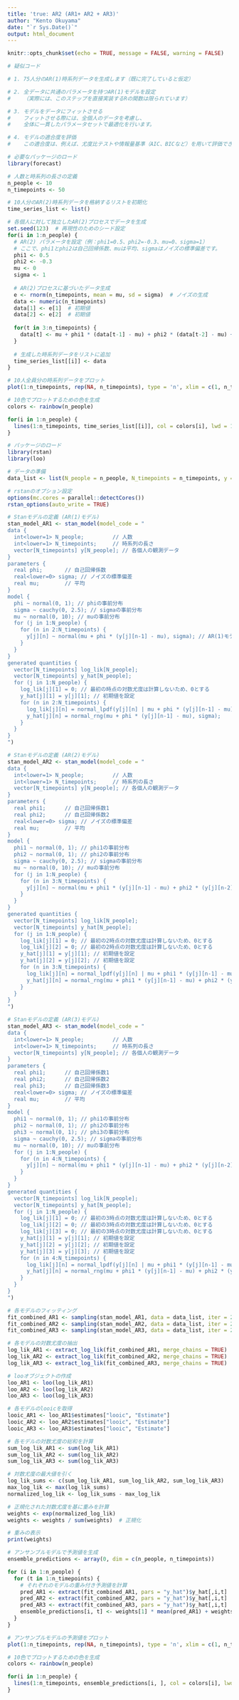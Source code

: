 ```yaml
---
title: 'true: AR2 (AR1+ AR2 + AR3)'
author: "Kento Okuyama"
date: "`r Sys.Date()`"
output: html_document
---
```


```r
knitr::opts_chunk$set(echo = TRUE, message = FALSE, warning = FALSE)
```

```r

# 疑似コード

# 1. 75人分のAR(1)時系列データを生成します（既に完了していると仮定）

# 2. 全データに共通のパラメータを持つAR(1)モデルを設定
#    （実際には、このステップを直接実装するRの関数は限られています）

# 3. モデルをデータにフィットさせる
#    フィットさせる際には、全個人のデータを考慮し、
#    全体に一貫したパラメータセットで最適化を行います。

# 4. モデルの適合度を評価
#    この適合度は、例えば、尤度比テストや情報量基準（AIC、BICなど）を用いて評価できます。
```

```r
# 必要なパッケージのロード
library(forecast)

# 人数と時系列の長さの定義
n_people <- 10
n_timepoints <- 50

# 10人分のAR(2)時系列データを格納するリストを初期化
time_series_list <- list()

# 各個人に対して独立したAR(2)プロセスでデータを生成
set.seed(123)  # 再現性のためのシード設定
for(i in 1:n_people) {
  # AR(2) パラメータを設定（例：phi1=0.5、phi2=-0.3、mu=0、sigma=1）
  # ここで、phi1とphi2は自己回帰係数、muは平均、sigmaはノイズの標準偏差です。
  phi1 <- 0.5
  phi2 <- -0.3
  mu <- 0
  sigma <- 1
  
  # AR(2)プロセスに基づいたデータ生成
  e <- rnorm(n_timepoints, mean = mu, sd = sigma)  # ノイズの生成
  data <- numeric(n_timepoints)
  data[1] <- e[1]  # 初期値
  data[2] <- e[2]  # 初期値
  
  for(t in 3:n_timepoints) {
    data[t] <- mu + phi1 * (data[t-1] - mu) + phi2 * (data[t-2] - mu) + e[t]
  }
  
  # 生成した時系列データをリストに追加
  time_series_list[[i]] <- data
}

# 10人全員分の時系列データをプロット
plot(1:n_timepoints, rep(NA, n_timepoints), type = 'n', xlim = c(1, n_timepoints), ylim = range(unlist(time_series_list)), main = "AR(2) Time Series for All Individuals", xlab = "Time", ylab = "Value")

# 10色でプロットするための色を生成
colors <- rainbow(n_people)

for(i in 1:n_people) {
  lines(1:n_timepoints, time_series_list[[i]], col = colors[i], lwd = 1)
}

```

```r
# パッケージのロード
library(rstan)
library(loo)

# データの準備
data_list <- list(N_people = n_people, N_timepoints = n_timepoints, y = time_series_list)

# rstanのオプション設定
options(mc.cores = parallel::detectCores())
rstan_options(auto_write = TRUE)
```

```r
# Stanモデルの定義 (AR(1)モデル)
stan_model_AR1 <- stan_model(model_code = "
data {
  int<lower=1> N_people;         // 人数
  int<lower=1> N_timepoints;     // 時系列の長さ
  vector[N_timepoints] y[N_people]; // 各個人の観測データ
}
parameters {
  real phi;       // 自己回帰係数
  real<lower=0> sigma; // ノイズの標準偏差
  real mu;        // 平均
}
model {
  phi ~ normal(0, 1); // phiの事前分布
  sigma ~ cauchy(0, 2.5); // sigmaの事前分布
  mu ~ normal(0, 10); // muの事前分布
  for (j in 1:N_people) {
    for (n in 2:N_timepoints) {
      y[j][n] ~ normal(mu + phi * (y[j][n-1] - mu), sigma); // AR(1)モデル
    }
  }
}
generated quantities {
  vector[N_timepoints] log_lik[N_people];
  vector[N_timepoints] y_hat[N_people];
  for (j in 1:N_people) {
    log_lik[j][1] = 0; // 最初の時点の対数尤度は計算しないため、0とする
    y_hat[j][1] = y[j][1]; // 初期値を設定
    for (n in 2:N_timepoints) {
      log_lik[j][n] = normal_lpdf(y[j][n] | mu + phi * (y[j][n-1] - mu), sigma);
      y_hat[j][n] = normal_rng(mu + phi * (y[j][n-1] - mu), sigma);
    }
  }
}
")
```

```r
# Stanモデルの定義 (AR(2)モデル)
stan_model_AR2 <- stan_model(model_code = "
data {
  int<lower=1> N_people;         // 人数
  int<lower=1> N_timepoints;     // 時系列の長さ
  vector[N_timepoints] y[N_people]; // 各個人の観測データ
}
parameters {
  real phi1;      // 自己回帰係数1
  real phi2;      // 自己回帰係数2
  real<lower=0> sigma; // ノイズの標準偏差
  real mu;        // 平均
}
model {
  phi1 ~ normal(0, 1); // phi1の事前分布
  phi2 ~ normal(0, 1); // phi2の事前分布
  sigma ~ cauchy(0, 2.5); // sigmaの事前分布
  mu ~ normal(0, 10); // muの事前分布
  for (j in 1:N_people) {
    for (n in 3:N_timepoints) {
      y[j][n] ~ normal(mu + phi1 * (y[j][n-1] - mu) + phi2 * (y[j][n-2] - mu), sigma); // AR(2)モデル
    }
  }
}
generated quantities {
  vector[N_timepoints] log_lik[N_people];
  vector[N_timepoints] y_hat[N_people];
  for (j in 1:N_people) {
    log_lik[j][1] = 0; // 最初の2時点の対数尤度は計算しないため、0とする
    log_lik[j][2] = 0; // 最初の2時点の対数尤度は計算しないため、0とする
    y_hat[j][1] = y[j][1]; // 初期値を設定
    y_hat[j][2] = y[j][2]; // 初期値を設定
    for (n in 3:N_timepoints) {
      log_lik[j][n] = normal_lpdf(y[j][n] | mu + phi1 * (y[j][n-1] - mu) + phi2 * (y[j][n-2] - mu), sigma);
      y_hat[j][n] = normal_rng(mu + phi1 * (y[j][n-1] - mu) + phi2 * (y[j][n-2] - mu), sigma);
    }
  }
}
")
```

```r
# Stanモデルの定義 (AR(3)モデル)
stan_model_AR3 <- stan_model(model_code = "
data {
  int<lower=1> N_people;         // 人数
  int<lower=1> N_timepoints;     // 時系列の長さ
  vector[N_timepoints] y[N_people]; // 各個人の観測データ
}
parameters {
  real phi1;      // 自己回帰係数1
  real phi2;      // 自己回帰係数2
  real phi3;      // 自己回帰係数3
  real<lower=0> sigma; // ノイズの標準偏差
  real mu;        // 平均
}
model {
  phi1 ~ normal(0, 1); // phi1の事前分布
  phi2 ~ normal(0, 1); // phi2の事前分布
  phi3 ~ normal(0, 1); // phi3の事前分布
  sigma ~ cauchy(0, 2.5); // sigmaの事前分布
  mu ~ normal(0, 10); // muの事前分布
  for (j in 1:N_people) {
    for (n in 4:N_timepoints) {
      y[j][n] ~ normal(mu + phi1 * (y[j][n-1] - mu) + phi2 * (y[j][n-2] - mu) + phi3 * (y[j][n-3] - mu), sigma); // AR(3)モデル
    }
  }
}
generated quantities {
  vector[N_timepoints] log_lik[N_people];
  vector[N_timepoints] y_hat[N_people];
  for (j in 1:N_people) {
    log_lik[j][1] = 0; // 最初の3時点の対数尤度は計算しないため、0とする
    log_lik[j][2] = 0; // 最初の3時点の対数尤度は計算しないため、0とする
    log_lik[j][3] = 0; // 最初の3時点の対数尤度は計算しないため、0とする
    y_hat[j][1] = y[j][1]; // 初期値を設定
    y_hat[j][2] = y[j][2]; // 初期値を設定
    y_hat[j][3] = y[j][3]; // 初期値を設定
    for (n in 4:N_timepoints) {
      log_lik[j][n] = normal_lpdf(y[j][n] | mu + phi1 * (y[j][n-1] - mu) + phi2 * (y[j][n-2] - mu) + phi3 * (y[j][n-3] - mu), sigma);
      y_hat[j][n] = normal_rng(mu + phi1 * (y[j][n-1] - mu) + phi2 * (y[j][n-2] - mu) + phi3 * (y[j][n-3] - mu), sigma);
    }
  }
}
")
```

```r
# 各モデルのフィッティング
fit_combined_AR1 <- sampling(stan_model_AR1, data = data_list, iter = 2000, chains = 4, refresh = 0)
fit_combined_AR2 <- sampling(stan_model_AR2, data = data_list, iter = 2000, chains = 4, refresh = 0)
fit_combined_AR3 <- sampling(stan_model_AR3, data = data_list, iter = 2000, chains = 4, refresh = 0)

# 各モデルの対数尤度の抽出
log_lik_AR1 <- extract_log_lik(fit_combined_AR1, merge_chains = TRUE)
log_lik_AR2 <- extract_log_lik(fit_combined_AR2, merge_chains = TRUE)
log_lik_AR3 <- extract_log_lik(fit_combined_AR3, merge_chains = TRUE)

# looオブジェクトの作成
loo_AR1 <- loo(log_lik_AR1)
loo_AR2 <- loo(log_lik_AR2)
loo_AR3 <- loo(log_lik_AR3)

# 各モデルのlooicを取得
looic_AR1 <- loo_AR1$estimates["looic", "Estimate"]
looic_AR2 <- loo_AR2$estimates["looic", "Estimate"]
looic_AR3 <- loo_AR3$estimates["looic", "Estimate"]

# 各モデルの対数尤度の総和を計算
sum_log_lik_AR1 <- sum(log_lik_AR1)
sum_log_lik_AR2 <- sum(log_lik_AR2)
sum_log_lik_AR3 <- sum(log_lik_AR3)

# 対数尤度の最大値を引く
log_lik_sums <- c(sum_log_lik_AR1, sum_log_lik_AR2, sum_log_lik_AR3)
max_log_lik <- max(log_lik_sums)
normalized_log_lik <- log_lik_sums - max_log_lik

# 正規化された対数尤度を基に重みを計算
weights <- exp(normalized_log_lik)
weights <- weights / sum(weights)  # 正規化

# 重みの表示
print(weights)

# アンサンブルモデルで予測値を生成
ensemble_predictions <- array(0, dim = c(n_people, n_timepoints))

for (i in 1:n_people) {
  for (t in 1:n_timepoints) {
    # それぞれのモデルの重み付き予測値を計算
    pred_AR1 <- extract(fit_combined_AR1, pars = "y_hat")$y_hat[,i,t]
    pred_AR2 <- extract(fit_combined_AR2, pars = "y_hat")$y_hat[,i,t]
    pred_AR3 <- extract(fit_combined_AR3, pars = "y_hat")$y_hat[,i,t]
    ensemble_predictions[i, t] <- weights[1] * mean(pred_AR1) + weights[2] * mean(pred_AR2) + weights[3] * mean(pred_AR3)
  }
}

# アンサンブルモデルの予測値をプロット
plot(1:n_timepoints, rep(NA, n_timepoints), type = 'n', xlim = c(1, n_timepoints), ylim = range(ensemble_predictions), main = "Ensemble AR Time Series for All Individuals", xlab = "Time", ylab = "Value")

# 10色でプロットするための色を生成
colors <- rainbow(n_people)

for(i in 1:n_people) {
  lines(1:n_timepoints, ensemble_predictions[i, ], col = colors[i], lwd = 1)
}

```